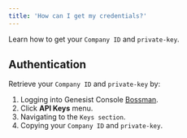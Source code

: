 ```yaml
---
title: 'How can I get my credentials?'
---
```

Learn how to get your <code>Company ID</code> and <code>private-key</code>.

## Authentication

Retrieve your <code>Company ID</code> and <code>private-key</code> by:

1. Logging into Genesist Console [Bossman](https://backoffice-genesist.soca.ai/sign-in).
2. Click **API Keys** menu.
3. Navigating to the <code>Keys section</code>.
4. Copying your <code>Company ID</code> and <code>private-key</code>.